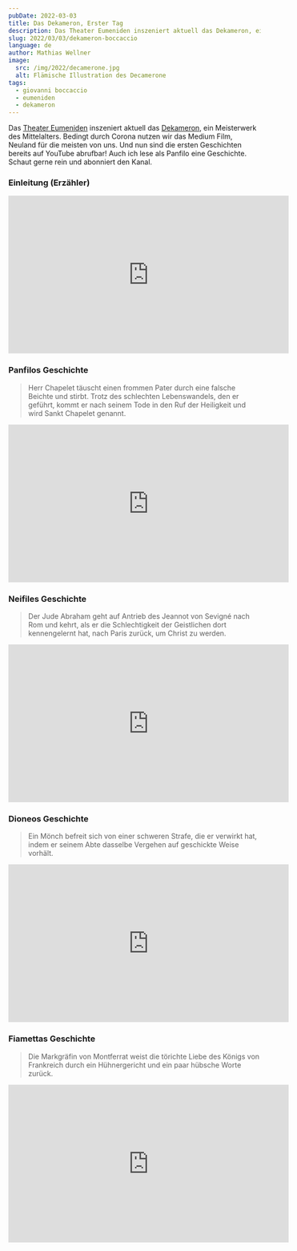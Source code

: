 ```yaml
---
pubDate: 2022-03-03
title: Das Dekameron, Erster Tag
description: Das Theater Eumeniden inszeniert aktuell das Dekameron, ein Meisterwerk des Mittelalters. Bedingt durch Corona nutzen wir das Medium Film, Neuland für die meisten von uns. Und nun sind die ersten Geschichten bereits auf YouTube abrufbar! Auch ich lese als Panfilo eine Geschichte. Schaut gerne rein und abonniert den Kanal.
slug: 2022/03/03/dekameron-boccaccio
language: de
author: Mathias Wellner
image:
  src: /img/2022/decamerone.jpg
  alt: Flämische Illustration des Decamerone
tags:
  - giovanni boccaccio
  - eumeniden
  - dekameron
---
```


Das [Theater Eumeniden](https://theatereumeniden.de/) inszeniert aktuell das [Dekameron](https://de.wikipedia.org/wiki/Decamerone), ein Meisterwerk des Mittelalters. Bedingt durch Corona nutzen wir das Medium Film, Neuland für die meisten von uns. Und nun sind die ersten Geschichten bereits auf YouTube abrufbar! Auch ich lese als Panfilo eine Geschichte. Schaut gerne rein und abonniert den Kanal.

### Einleitung (Erzähler)

<iframe
  width="560"
  height="315"
  src="https://www.youtube-nocookie.com/embed/GM5EA3RQ6ck"
  title="YouTube video player"
  frameborder="0"
  allow="accelerometer; autoplay; clipboard-write; encrypted-media; gyroscope; picture-in-picture"
  allowfullscreen
></iframe>

### Panfilos Geschichte

> Herr Chapelet täuscht einen frommen Pater durch eine falsche Beichte und stirbt. Trotz des schlechten Lebenswandels, den er geführt, kommt er nach seinem Tode in den Ruf der Heiligkeit und wird Sankt Chapelet genannt.

<iframe
  width="560"
  height="315"
  src="https://www.youtube-nocookie.com/embed/LbyIcKC-vCI"
  title="YouTube video player"
  frameborder="0"
  allow="accelerometer; autoplay; clipboard-write; encrypted-media; gyroscope; picture-in-picture"
  allowfullscreen
></iframe>

### Neifiles Geschichte

> Der Jude Abraham geht auf Antrieb des Jeannot von Sevigné nach Rom und kehrt, als er die Schlechtigkeit der Geistlichen dort kennengelernt hat, nach Paris zurück, um Christ zu werden.

<iframe
  width="560"
  height="315"
  src="https://www.youtube-nocookie.com/embed/uFTNxdu2Na4"
  title="YouTube video player"
  frameborder="0"
  allow="accelerometer; autoplay; clipboard-write; encrypted-media; gyroscope; picture-in-picture"
  allowfullscreen
></iframe>

### Dioneos Geschichte

> Ein Mönch befreit sich von einer schweren Strafe, die er verwirkt hat, indem er seinem Abte dasselbe Vergehen auf geschickte Weise vorhält.

<iframe
  width="560"
  height="315"
  src="https://www.youtube-nocookie.com/embed/5dG3Y2J3cik"
  title="YouTube video player"
  frameborder="0"
  allow="accelerometer; autoplay; clipboard-write; encrypted-media; gyroscope; picture-in-picture"
  allowfullscreen
></iframe>

### Fiamettas Geschichte

> Die Markgräfin von Montferrat weist die törichte Liebe des Königs von Frankreich durch ein Hühnergericht und ein paar hübsche Worte zurück.

<iframe
  width="560"
  height="315"
  src="https://www.youtube-nocookie.com/embed/wZEqug_ck7A"
  title="YouTube video player"
  frameborder="0"
  allow="accelerometer; autoplay; clipboard-write; encrypted-media; gyroscope; picture-in-picture"
  allowfullscreen
></iframe>
